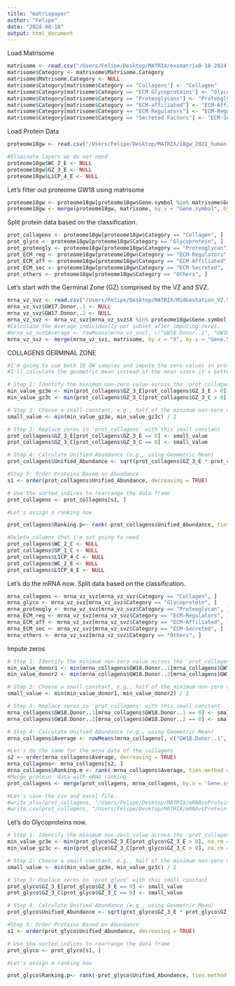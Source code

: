 ```yaml
---
title: "matrixpaper"
author: "Felipe"
date: "2024-08-18"
output: html_document
---
```

Load Matrisome
```r
matrisome <- read.csv("/Users/Felipe/Desktop/MATRIX/exomatrix8-18-2024.csv")
matrisome$Category <- matrisome$Matrisome.Category
matrisome$Matrisome.Category <- NULL
matrisome$Category[matrisome$Category == "Collagens"] <- "Collagen"
matrisome$Category[matrisome$Category == "ECM Glycoproteins"] <- "Glycoprotein"
matrisome$Category[matrisome$Category == "Proteoglycans"] <- "Proteoglycan"
matrisome$Category[matrisome$Category == "ECM-affiliated"] <- "ECM-Affiliated"
matrisome$Category[matrisome$Category == "ECM Regulators"] <- "ECM-Regulators"
matrisome$Category[matrisome$Category == "Secreted Factors"] <- "ECM-Secreted"
```

Load Protein Data
```r
proteome18gw <- read.csv("/Users/Felipe/Desktop/MATRIX/18gw_2022_human.csv")

#Eliminate layers we do not need
proteome18gw$WC_2_E <- NULL
proteome18gw$GZ_3_E <- NULL
proteome18gw$L1CP_4_E <- NULL
```

Let's filter out proteome GW18 using matrisome
```r
proteome18gw <- proteome18gw[proteome18gw$Gene.symbol %in% matrisome$Gene.Symbol, ]
proteome18gw <- merge(proteome18gw, matrisome, by.x = "Gene.symbol", by.y = "Gene.Symbol", all.x = TRUE)


```

Split protein data based on the classification.

```r
prot_collagens <- proteome18gw[proteome18gw$Category == "Collagen", ]
prot_glyco <- proteome18gw[proteome18gw$Category == "Glycoprotein", ]
prot_proteogly <- proteome18gw[proteome18gw$Category == "Proteoglycan", ]
prot_ECM_reg <- proteome18gw[proteome18gw$Category == "ECM-Regulators", ]
prot_ECM_aff <- proteome18gw[proteome18gw$Category == "ECM-Affiliated", ]
prot_ECM_sec <- proteome18gw[proteome18gw$Category == "ECM-Secreted", ]
prot_others <- proteome18gw[proteome18gw$Category == "Others", ]
```
Let's start with the Germinal Zone (GZ) comprised by the VZ and SVZ.

```r
mrna_vz_svz <- read.csv("/Users/Felipe/Desktop/MATRIX/MidGestation_VZ.SVZ_Only.psuedobulk.sample.columns (1).csv")
mrna_vz_svz$GW17.Donor..1 <- NULL
mrna_vz_svz$GW17.Donor..2 <- NULL
mrna_vz_svz <- mrna_vz_svz[mrna_vz_svz$X %in% proteome18gw$Gene.symbol, ]
#Calculate the Average individually per subset after imputing zeros.
#mrna_vz_svz$Average <- rowMeans(mrna_vz_svz[, c("GW18.Donor..1", "GW18.Donor..2")])
mrna_vz_svz <- merge(mrna_vz_svz, matrisome, by.x = "X", by.y = "Gene.Symbol",all.x = T)
```

COLLAGENS GERMINAL ZONE


```r
#I'm going to use both 18 GW samples and impute the zero values in proteins that were not detected
#I'll calculate the geometric mean instead of the mean since it's better for data that has different orders of mangnitude like signal abundance where i have 10 fold differences in some cases.

# Step 1: Identify the minimum non-zero value across the 'prot_collagens' subset
min_value_gz3e <- min(prot_collagens$GZ_3_E[prot_collagens$GZ_3_E > 0], na.rm = TRUE)
min_value_gz3c <- min(prot_collagens$GZ_3_C[prot_collagens$GZ_3_C > 0], na.rm = TRUE)

# Step 2: Choose a small constant, e.g., half of the minimum non-zero value within the subset
small_value <- min(min_value_gz3e, min_value_gz3c) / 2

# Step 3: Replace zeros in 'prot_collagens' with this small constant
prot_collagens$GZ_3_E[prot_collagens$GZ_3_E == 0] <- small_value
prot_collagens$GZ_3_C[prot_collagens$GZ_3_C == 0] <- small_value

# Step 4: Calculate Unified Abundance (e.g., using Geometric Mean)
prot_collagens$Unified_Abundance <- sqrt(prot_collagens$GZ_3_E * prot_collagens$GZ_3_C)

#Step 5: Order Proteins Based on Abundance
s1 <- order(prot_collagens$Unified_Abundance, decreasing = TRUE)

# Use the sorted_indices to rearrange the data frame
prot_collagens <- prot_collagens[s1, ]

#Let's assign a ranking now

prot_collagens$Ranking.p<- rank(-prot_collagens$Unified_Abundance, ties.method = "first" )

```


```r
#Delete columns that i'm not going to need 
prot_collagens$WC_2_C <- NULL
prot_collagens$SP_1_C <- NULL
prot_collagens$L1CP_4_C <- NULL
prot_collagens$WC_2_E <- NULL
prot_collagens$L1CP_4_E <- NULL
```


Let's do the mRNA now.
Split data based on the classification.

```r
mrna_collagens <- mrna_vz_svz[mrna_vz_svz$Category == "Collagen", ]
mrna_glyco <- mrna_vz_svz[mrna_vz_svz$Category == "Glycoprotein", ]
mrna_proteogly <- mrna_vz_svz[mrna_vz_svz$Category == "Proteoglycan", ]
mrna_ECM_reg <- mrna_vz_svz[mrna_vz_svz$Category == "ECM-Regulators", ]
mrna_ECM_aff <- mrna_vz_svz[mrna_vz_svz$Category == "ECM-Affiliated", ]
mrna_ECM_sec <- mrna_vz_svz[mrna_vz_svz$Category == "ECM-Secreted", ]
mrna_others <- mrna_vz_svz[mrna_vz_svz$Category == "Others", ]
```
Impute zeros
```r
# Step 1: Identify the minimum non-zero value across the 'prot_collagens' subset
min_value_donor1 <- min(mrna_collagens$GW18.Donor..1[mrna_collagens$GW18.Donor..1 > 0], na.rm = TRUE)
min_value_donor2 <- min(mrna_collagens$GW18.Donor..2[mrna_collagens$GW18.Donor..2 > 0], na.rm = TRUE)

# Step 2: Choose a small constant, e.g., half of the minimum non-zero value within the subset
small_value <- min(min_value_donor1, min_value_donor2) / 2

# Step 3: Replace zeros in 'prot_collagens' with this small constant
mrna_collagens$GW18.Donor..1[mrna_collagens$GW18.Donor..1 == 0] <- small_value
mrna_collagens$GW18.Donor..2[mrna_collagens$GW18.Donor..2 == 0] <- small_value

# Step 4: Calculate Unified Abundance (e.g., using Geometric Mean)
mrna_collagens$Average <- rowMeans(mrna_collagens[, c("GW18.Donor..1", "GW18.Donor..2")])
```

```r
#Let's do the same for the mrna data of the collagens
s2 <- order(mrna_collagens$Average, decreasing = TRUE)
mrna_collagens<- mrna_collagens[s2, ]
mrna_collagens$Ranking.m <- rank(-mrna_collagens$Average, ties.method = "first")
#Merge protein  data with mRNA ranking
prot_collagens <- merge(prot_collagens, mrna_collagens, by.x = 'Gene.symbol', by.y = 'X', all.x = TRUE)

#Let's save the csv and excel file.
#write_xlsx(prot_collagens, "/Users/Felipe/Desktop/MATRIX/mRNAvsProtein 18GW human/Germinal Zone/prot_mrna_collagens_GZ_VZSVS_18GW.xlsx")
#write.csv(prot_collagens, "/Users/Felipe/Desktop/MATRIX/mRNAvsProtein 18GW human/Germinal Zone/prot_mrna_collagens_GZ_VZSVS_18GW.csv",row.names = F)
```

Let's do Glycoproteins now.

```r
# Step 1: Identify the minimum non-zero value across the 'prot_collagens' subset
min_value_gz3e <- min(prot_glyco$GZ_3_E[prot_glyco$GZ_3_E > 0], na.rm = TRUE)
min_value_gz3c <- min(prot_glyco$GZ_3_C[prot_glyco$GZ_3_C > 0], na.rm = TRUE)

# Step 2: Choose a small constant, e.g., half of the minimum non-zero value within the subset
small_value <- min(min_value_gz3e, min_value_gz3c) / 2

# Step 3: Replace zeros in 'prot_glyco' with this small constant
prot_glyco$GZ_3_E[prot_glyco$GZ_3_E == 0] <- small_value
prot_glyco$GZ_3_C[prot_glyco$GZ_3_C == 0] <- small_value

# Step 4: Calculate Unified Abundance (e.g., using Geometric Mean)
prot_glyco$Unified_Abundance <- sqrt(prot_glyco$GZ_3_E * prot_glyco$GZ_3_C)

#Step 5: Order Proteins Based on Abundance
s1 <- order(prot_glyco$Unified_Abundance, decreasing = TRUE)

# Use the sorted_indices to rearrange the data frame
prot_glyco <- prot_glyco[s1, ]

#Let's assign a ranking now

prot_glyco$Ranking.p<- rank(-prot_glyco$Unified_Abundance, ties.method = "first" )
```


